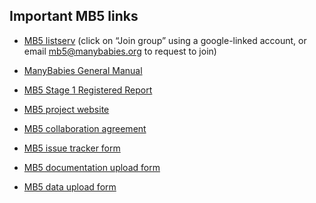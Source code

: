 ## Important MB5 links {.unnumbered}

-   <a href="https://groups.google.com/a/manybabies.org/g/mb5-list" target="_blank">MB5 listserv</a> (click on "Join group" using a google-linked account, or email [mb5\@manybabies.org](mailto:mb5@manybabies.org) to request to join)

-   <a href="https://docs.google.com/document/d/e/2PACX-1vQT9a2lYPUclD_Mbqz_sca4NZq6tCb1HzfMSt9EEQt54mAb55vrkE3J6_6uydYAH-afCdSCaSELycAI/pub" target="_blank">ManyBabies General Manual</a>

-   <a href="https://doi.org/10.31234/osf.io/ck3vd" target="_blank">MB5 Stage 1 Registered Report</a>

-   <a href="https://manybabies.org/MB5/" target="_blank">MB5 project website</a>

-   <a href="https://docs.google.com/document/d/1vbTDmH6euda5pJN4uyds3zsnQ1DXrW9wpHogwC-5TSk/edit?usp=sharing" target="_blank">MB5 collaboration agreement</a>

-   <a href="https://docs.google.com/forms/d/e/1FAIpQLSfXoKjJo3XgGuXCLhWhzEDz0UrJ7tmio-70SoS24g4vqc4Utg/viewform?usp=sf_link" target="_blank">MB5 issue tracker form</a>

-   <a href="https://docs.google.com/forms/d/e/1FAIpQLScunCYwrJApObng6xVV_lN4CUrcLrsrAKmiBmia67vPc9jNTA/viewform?usp=sf_link" target="_blank">MB5 documentation upload form </a>

-   <a href="https://docs.google.com/forms/d/e/1FAIpQLSeydFOC2LviKVBhHEpExH5SEJsqH0705pxH8gwHsPDN13Qk6Q/viewform?usp=sf_link" target="_blank">MB5 data upload form</a>
